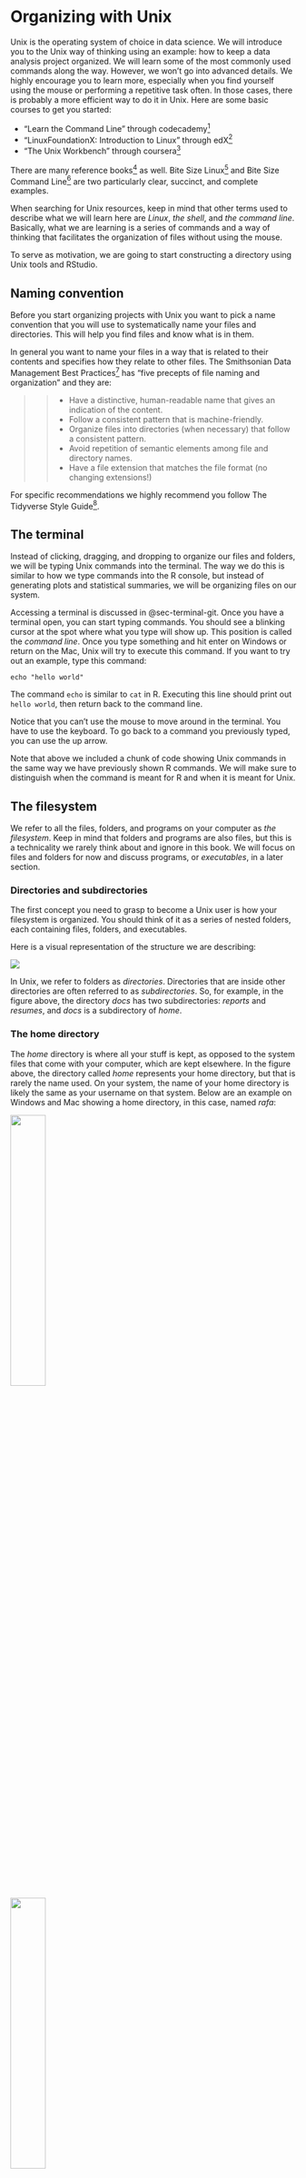 # Organizing with Unix {#sec-unix}

Unix is the operating system of choice in data science. We will introduce you to the Unix way of thinking using an example: how to keep a data analysis project organized. We will learn some of the most commonly used commands along the way. However, we won't go into advanced details. We highly encourage you to learn more, especially when you find yourself using the mouse or performing a repetitive task often. In those cases, there is probably a more efficient way to do it in Unix. Here are some basic courses to get you started:

-   "Learn the Command Line" through codecademy^[<https://www.codecademy.com/learn/learn-the-command-line>]
-   "LinuxFoundationX: Introduction to Linux" through edX^[<https://www.edx.org/course/introduction-linux-linuxfoundationx-lfs101x-1>]
-   "The Unix Workbench" through coursera^[<https://www.coursera.org/learn/unix>]

There are many reference books[^unix-1] as well. Bite Size Linux[^unix-2] and Bite Size Command Line[^unix-3] are two particularly clear, succinct, and complete examples.

[^unix-1]: <https://www.quora.com/Which-are-the-best-Unix-Linux-reference-books>

[^unix-2]: <https://gumroad.com/l/bite-size-linux>

[^unix-3]: <https://jvns.ca/blog/2018/08/05/new-zine--bite-size-command-line/>

When searching for Unix resources, keep in mind that other terms used to describe what we will learn here are *Linux*, *the shell*, and *the command line*. Basically, what we are learning is a series of commands and a way of thinking that facilitates the organization of files without using the mouse.

To serve as motivation, we are going to start constructing a directory using Unix tools and RStudio.

## Naming convention

Before you start organizing projects with Unix you want to pick a name convention that you will use to systematically name your files and directories. This will help you find files and know what is in them.

In general you want to name your files in a way that is related to their contents and specifies how they relate to other files. The Smithsonian Data Management Best Practices[^unix-4] has "five precepts of file naming and organization" and they are:

[^unix-4]: <https://library.si.edu/sites/default/files/tutorial/pdf/filenamingorganizing20180227.pdf>

> > -   Have a distinctive, human-readable name that gives an indication of the content.
> > -   Follow a consistent pattern that is machine-friendly.
> > -   Organize files into directories (when necessary) that follow a consistent pattern.
> > -   Avoid repetition of semantic elements among file and directory names.
> > -   Have a file extension that matches the file format (no changing extensions!)

For specific recommendations we highly recommend you follow The Tidyverse Style Guide[^unix-5].

[^unix-5]: <https://style.tidyverse.org/>

## The terminal {#sec-the-terminal}

Instead of clicking, dragging, and dropping to organize our files and folders, we will be typing Unix commands into the terminal. The way we do this is similar to how we type commands into the R console, but instead of generating plots and statistical summaries, we will be organizing files on our system.

Accessing a terminal is discussed in @sec-terminal-git. Once you have a terminal open, you can start typing commands. You should see a blinking cursor at the spot where what you type will show up. This position is called the *command line*. Once you type something and hit enter on Windows or return on the Mac, Unix will try to execute this command. If you want to try out an example, type this command:

```         
echo "hello world"
```

The command `echo` is similar to `cat` in R. Executing this line should print out `hello world`, then return back to the command line.

Notice that you can't use the mouse to move around in the terminal. You have to use the keyboard. To go back to a command you previously typed, you can use the up arrow.

Note that above we included a chunk of code showing Unix commands in the same way we have previously shown R commands. We will make sure to distinguish when the command is meant for R and when it is meant for Unix.

## The filesystem {#sec-filesystem}

We refer to all the files, folders, and programs on your computer as *the filesystem*. Keep in mind that folders and programs are also files, but this is a technicality we rarely think about and ignore in this book. We will focus on files and folders for now and discuss programs, or *executables*, in a later section.

### Directories and subdirectories

The first concept you need to grasp to become a Unix user is how your filesystem is organized. You should think of it as a series of nested folders, each containing files, folders, and executables.

Here is a visual representation of the structure we are describing:

![](img/unix/filesystem.png)

In Unix, we refer to folders as *directories*. Directories that are inside other directories are often referred to as *subdirectories*. So, for example, in the figure above, the directory *docs* has two subdirectories: *reports* and *resumes*, and *docs* is a subdirectory of *home*.

### The home directory

The *home* directory is where all your stuff is kept, as opposed to the system files that come with your computer, which are kept elsewhere. In the figure above, the directory called *home* represents your home directory, but that is rarely the name used. On your system, the name of your home directory is likely the same as your username on that system. Below are an example on Windows and Mac showing a home directory, in this case, named *rafa*:

::: {layout-ncol="2"}
![](img/windows-screenshots/VirtualBox_Windows-7-Enterprise_23_03_2018_14_53_13.png){width="35%"}

![](img/mac-screenshots/Screen-Shot-2018-04-13-at-4.34.01-PM.png){width="35%"}
:::

Now, look back at the figure showing a filesystem. Suppose you are using a point-and-click system and you want to remove the file *cv.tex*. Imagine that on your screen you can see the *home* directory. To erase this file, you would double click on the *home* directory, then *docs*, then *resumes*, and then drag *cv.tex* to the trash. Here you are experiencing the hierarchical nature of the system: *cv.tex* is a file inside the *resumes* directory, which is a subdirectory inside the *docs* directory, which is a subdirectory of the *home* directory.

Now suppose you can't see your home directory on your screen. You would somehow need to make it appear on your screen. One way to do this is to navigate from what is called the *root* directory all the way to your home directory. Any filesystem will have what is called a *root* directory, which is the directory that contains all directories. The *home* directory shown in the figure above will usually be two or more levels from the root. On Windows, you will have a structure like this:

![](img/unix/windows-filesystem-from-root.png)

while on the Mac, it will be like this:

![](img/unix/mac-filesystem-from-root.png)

::: callout-warning
On Windows, the typical R installation will make your *Documents* directory your home directory in R. This will likely be different from your home directory in Git Bash. Generally, when we discuss home directories, we refer to the Unix home directory which for Windows, in this book, is the Git Bash Unix directory.
:::

### Working directory {#sec-working-directory}

The concept of a *current location* is part of the point-and-click experience: at any given moment we are *in a folder* and see the content of that folder. As you search for a file, as we did above, you are experiencing the concept of a current location: once you double click on a directory, you change locations and are now *in that folder*, as opposed to the folder you were in before.

In Unix, we don't have the same visual cues, but the concept of a *current location* is indispensable. We refer to this as the *working directory*. Each terminal window you have open has a working directory associated with it.

How do we know what is our working directory? To answer this, we learn our next Unix command: `pwd`, which stands for *print working directory*. This command returns the working directory.

Open a terminal and type:

```         
pwd
```

We do not show the result of running this command because it will be quite different on your system compared to others. If you open a terminal and type `pwd` as your first command, you should see something like `/Users/yourusername` on a Mac or something like `/c/Users/yourusername` on Windows. The character string returned by calling `pwd` represents your working directory. When we first open a terminal, it will start in our home directory so in this case the working directory is the home directory.

Notice that the forward slashes `/` in the strings above separate directories. So, for example, the location `/c/Users/rafa` implies that our working directory is called `rafa` and it is a subdirectory of `Users`, which is a subdirectory of `c`, which is a subdirectory of the root directory. The root directory is therefore represented by just a forward slash: `/`.

### Paths {#sec-paths}

We refer to the string returned by `pwd` as the *full path* of the working directory. The name comes from the fact that this string spells out the *path* you need to follow to get to the directory in question from the root directory. Every directory has a full path. Later, we will about *relative paths*, which tell us how to get to a directory from the working directory.

In Unix, we use the shorthand `~` as a nickname for your home directory. So, for example, if `docs` is a directory in your home directory, the full path for *docs* can be written like this `~/docs`.

Most terminals will show the path to your working directory right on the command line. If you are using default settings and open a terminal on the Mac, you will see that right at the command line you have something like `computername:~ username` with `~` representing your working directory, which in this example is the home directory `~`. The same is true for the Git Bash terminal where you will see something like `username@computername MINGW64 ~`, with the working directory at the end. When we change directories, we will see this change on both Macs and Windows.

## Unix commands

We will now learn a series of Unix commands that will permit us to prepare a directory for a data science project. We also provide examples of commands that, if you type into your terminal, will return an error. This is because we are assuming the filesystem in the earlier diagram. Your filesystem is different. In the next section, we will provide examples that you can type in.

### `ls`: Listing directory content

In a point-and-click system, we know what is in a directory because we see it. In the terminal, we do not see the icons. Instead, we use the command `ls` to list the directory content.

To see the content of your home directory, open a terminal and type:

```         
ls
```

We will see more examples soon.

### `mkdir` and `rmdir`: make and remove a directory

When we are preparing for a data science project, we will need to create directories. In Unix, we can do this with the command `mkdir`, which stands for *make directory*.

Because you will soon be working on several projects, we highly recommend creating a directory called *projects* in your home directory.

You can try this particular example on your system. Open a terminal and type:

```         
mkdir projects
```

If you do this correctly, nothing will happen: no news is good news. If the directory already exists, you will get an error message and the existing directory will remain untouched.

To confirm that you created the directory, you can list the contents of the current working directory:

```         
ls
```

You should see the directory we just created listed. Perhaps you can also see many other directories that were already on your computer.

For illustrative purposes, let's make a few more directories. You can list more than one directory name like this:

```         
mkdir docs teaching
```

You can check to see if the three directories were created:

```         
ls
```

If you made a mistake and need to remove the directory, you can use the command `rmdir` to remove it.

```         
mkdir junk
rmdir junk
```

This will remove the directory as long as it is empty. If it is not empty, you will get an error message and the directory will remain untouched. To remove directories that are not empty, we will learn about the command `rm` later.

### `cd`: navigating the filesystem by changing directories

Next we want to create directories inside directories that we have already created. We also want to avoid pointing and clicking our way through the filesystem. We explain how to do this in Unix, using the command line.

Suppose we open a terminal and our working directory is our home directory. We want to change our working directory to `projects`. We do this using the `cd` command, which stands for *change directory*:

```         
cd projects
```

To check that the working directory changed, we can use a command we previously learned to see our location:

```         
pwd
```

Our working directory should now be `~/projects`. Note that on your computer the home directory `~` will be spelled out to something like `/c/Users/yourusername`.

::: callout-tip
In Unix you can auto-complete by hitting tab. This means that we can type `cd d` then hit tab. Unix will either auto-complete if `docs` is the only directory/file starting with `d` or show you the options. Try it out! Using Unix without auto-complete can make it unbearable.
:::

When using `cd`, we can either type a full path, which will start with `/` or `~`, or a *relative path*. In the example above, in which we typed `cd projects`, we used a relative path. If the path you type does not start with `/` or `~`, Unix will assume you are typing a relative path, meaning that it will look for the directory in your current working directory. So something like this will give you an error:

```         
cd Users
```

because there is no `Users` directory in your working directory.

Now suppose we want to move back to the directory in which `projects` is a subdirectory, referred to as the *parent directory*. We could use the full path of the parent directory, but Unix provides a shortcut for this: the parent directory of the working directory is represented with two dots: `..` so to move back we simply type:

```         
cd ..
```

You should now be back in your home directory which you can confirm using `pwd`.

Because we can use full paths with `cd`, the following command:

```         
cd ~
```

will always take us back to the home directory, no matter where we are in the filesystem.

The working directory also has a nickname, which is a single `.` so if you type

```         
cd .
```

you will not move. Although this particular use of `.` is not useful, this nickname does come in handy sometimes. The reasons are not relevant for this section, but you should still be aware of this fact.

In summary, we have learned that when using `cd` we either stay put, move to a new directory using the desired directory name, or move back to the parent directory using `..`.

When typing directory names, we can concatenate directories with the forward-slashes. So if we want a command that takes us to the `projects` directory no matter where we are in the filesystem, we can type:

```         
cd ~/projects
```

which is equivalent to writing the entire path out. For example, in Windows we would write something like

```         
cd /c/Users/yourusername/projects
```

The last two commands are equivalent and in both cases we are typing the full path.

We can also concatenate directory names for relative paths. For instance, if we want to move back to the parent directory of the parent directory of the working directory, we can type:

```         
cd ../..
```

Here are a couple of final tips related to the `cd` command. First, you can go back to whatever directory you just left by typing:

```         
cd -
```

This can be useful if you type a very long path and then realize you want to go back to where you were, and that too has a very long path.

Second, if you just type:

```         
cd
```

you will be returned to your home directory.

## Examples

Let's explore some examples of using `cd`. To help visualize, we will show the graphical representation of our filesystem vertically:

![](img/unix/filesystem-vertical.png){width="50%" fig-align="center"}

Suppose our working directory is `~/projects` and we want to move to `figs` in `project-1`.

Here it is convenient to use relative paths:

```         
cd project-1/figs
```

Now suppose our working directory is `~/projects` and we want to move to `reports` in `docs`, how can we do this?

One way is to use relative paths:

```         
cd ../docs/reports
```

Another is to use the full path:

```         
cd ~/docs/reports
```

If you are trying this out on your system, remember to use auto-complete.

Let's examine one more example. Suppose we are in `~/projects/project-1/figs` and want to change to `~/projects/project-2`. Again, there are two ways.

With relative paths:

```         
cd ../../project-2
```

and with full paths:

```         
cd ~/projects/project-2
```

## More Unix commands

### `mv`: moving files

In a point-and-click system, we move files from one directory to another by dragging and dropping. In Unix, we use the `mv` command.

::: callout-warning
`mv` will not ask "are you sure?" if your move results in overwriting a file.
:::

Now that you know how to use full and relative paths, using `mv` is relatively straightforward. The general form is:

```         
mv path-to-file path-to-destination-directory
```

For example, if we want to move the file `cv.tex` from `resumes` to `reports`, you could use the full paths like this:

```         
mv ~/docs/resumes/cv.tex ~/docs/reports/
```

You can also use relative paths. You could do this:

```         
cd ~/docs/resumes
mv cv.tex ../reports/
```

or this:

```         
cd ~/docs/reports/
mv ../resumes/cv.tex ./
```

Notice that in the last one we used the working directory shortcut `.` to give a relative path as the destination directory.

We can also use `mv` to change the name of a file. To do this, instead of the second argument being the destination directory, it also includes a filename. So, for example, to change the name from `cv.tex` to `resume.tex`, we simply type:

```         
cd ~/docs/resumes
mv cv.tex resume.tex
```

We can also combine the move and a rename. For example:

```         
cd ~/docs/resumes
mv cv.tex ../reports/resume.tex
```

And we can move entire directories. To move the `resumes` directory into `reports`, we do as follows:

```         
mv ~/docs/resumes ~/docs/reports/
```

It is important to add the last `/` to make it clear you do not want to rename the `resumes` directory to `reports`, but rather move it into the `reports` directory.

### `cp`: copying files

The command `cp` behaves similar to `mv` except instead of moving, we copy the file, meaning that the original file stays untouched.

So in all the `mv` examples above, you can switch `mv` to `cp` and they will copy instead of move with one exception: we can't copy entire directories without learning about arguments, which we do later.

### `rm`: removing files

In point-and-click systems, we remove files by dragging and dropping them into the trash or using a special click on the mouse. In Unix, we use the `rm` command.

::: callout-warning
Unlike throwing files into the trash, `rm` is permanent. Be careful!
:::

The general way it works is as follows:

```         
rm filename
```

You can actually list files as well like this:

```         
rm filename-1 filename-2 filename-3
```

You can use full or relative paths. To remove non-empty directories, you will have to learn about arguments, which we do later.

### `less`: looking at a file

Often you want to quickly look at the content of a file. If this file is a text file, the quickest way to do is by using the command `less`. To look a the file `cv.tex`, you do this:

```         
cd ~/docs/resumes
less cv.tex 
```

To exit the viewer, you type `q`. If the files are long, you can use the arrow keys to move up and down. There are many other keyboard commands you can use within `less` to, for example, search or jump pages.

If you are wondering why the command is called `less`, it is because the original was called `more`, as in "show me more of this file". The second version was called `less` because of the saying "less is more".

## Preparing for a data analysis project {#sec-prep-project}

We are now ready to prepare a directory for a project. We will use the US murders project[^unix-7] as an example.

[^unix-7]: <https://github.com/rairizarry/murders>

You should start by creating a directory where you will keep all your projects. We recommend a directory called *projects* in your home directory. To do this you would type:

```         
cd ~
mkdir projects
```

Our project relates to gun violence murders so we will call the directory for our project `murders`. It will be a subdirectory in our projects directories. In the `murders` directory, we will create two subdirectories to hold the raw data and intermediate data. We will call these `data` and `rda`, respectively.

Open a terminal and make sure you are in the home directory:

```         
cd ~
```

Now run the following commands to create the directory structure we want. At the end, we use `ls` and `pwd` to confirm we have generated the correct directories in the correct working directory:

```         
cd projects
mkdir murders
cd murders
mkdir data rdas 
ls
pwd
```

Note that the full path of our `murders` dataset is `~/projects/murders`.

So if we open a new terminal and want to navigate into that directory we type:

```         
cd projects/murders
```

In @sec-organizing we will describe how we can use RStudio to organize a data analysis project, once these directories have been created.

## Advanced Unix

Most Unix implementations include a large number of powerful tools and utilities. We have just learned the very basics here. We recommend that you use Unix as your main file management tool. It will take time to become comfortable with it, but as you struggle, you will find yourself learning just by looking up solutions on the internet. In this section, we superficially cover slightly more advanced topics. The main purpose of the section is to make you aware of what is available rather than explain everything in detail.

### Arguments

Most Unix commands can be run with arguments. Arguments are typically defined by using a dash `-` or two dashes `--` (depending on the command) followed by a letter or a word. An example of an argument is the `-r` behind `rm`. The `r` stands for recursive, and the result is that files and directories are removed recursively, which means that if you type:

```         
rm -r directory-name
```

all files, subdirectories, files in subdirectories, subdirectories in subdirectories, and so on, will be removed. This is equivalent to throwing a folder in the trash, except you can't recover it. Once you remove it, it is deleted for good. Often, when you are removing directories, you will encounter files that are protected. In such cases, you can use the argument `-f` which stands for `force`.

You can also combine arguments. For instance, to remove a directory regardless of protected files, you type:

```         
rm -rf directory-name
```

Remember that once you remove there is no going back, so use this command very carefully.

A command that is often called with argument is `ls`. Here are some examples:

```         
ls -a 
```

The `a` stands for all. This argument makes `ls` show you all files in the directory, including hidden files. In Unix, all files starting with a `.` are hidden. Many applications create hidden directories to store important information without getting in the way of your work. An example is `git` (which we cover in depth in @sec-git). Once you initialize a directory as a git directory with `git init`, a hidden directory called `.git` is created. Another hidden file is the `.gitignore` file.

Another example of using an argument is:

```         
ls -l 
```

The `l` stands for long and the result is that more information about the files is shown.

It is often useful to see files in chronological order. For that we use:

```         
ls -t 
```

and to reverse the order of how files are shown you can use:

```         
ls -r 
```

We can combine all these arguments to show more information for all files in reverse chronological order:

```         
ls -lart 
```

Each command has a different set of arguments. In the next section, we learn how to find out what they each do.

### Getting help

As you may have noticed, Unix uses an extreme version of abbreviations. This makes it very efficient, but hard to guess how to call commands. To make up for this weakness, Unix includes complete help files or *man pages* (man is short for manual). In most systems, you can type `man` followed by the command name to get help. So for `ls`, we would type:

```         
man ls
```

This command is not available in some of the compact implementations of Unix, such as Git Bash. An alternative way to get help that works on Git Bash is to type the command followed by `--help`. So for `ls`, it would be as follows:

```         
ls --help
```

### Pipes

The help pages are typically long and if you type the commands above to see the help, it scrolls all the way to the end. It would be useful if we could save the help to a file and then use `less` to see it. The `pipe`, written like this `|`, does something similar. It *pipes* the results of a command to the command after the `pipe`. This is similar to the pipe `|>` that we use in R. To get more help we thus can type:

```         
man ls | less
```

or in Git Bash:

```         
ls --help | less 
```

This is also useful when listing files with many files. We can type:

```         
ls -lart | less 
```

### Wild cards

Some of the most powerful aspects of Unix are the *wild cards*. Suppose we want to remove all the temporary html files produced while trouble shooting for a project. Imagine there are dozens of files. It would be quite painful to remove them one by one. In Unix, we can actually write an expression that means all the files that end in `.html`. To do this we type *wild card*: `*`. As discussed in the data wrangling part of this book, this character means any number of any combination of characters. Specifically, to list all html files, we would type:

```         
ls *.html
```

To remove all html files in a directory, we would type:

```r
rm *.html
```

The other useful wild card is the `?` symbol. This means any single character. So if all the files we want to erase have the form `file-001.html` with the numbers going from 1 to 999, we can type:

```         
rm file-???.html
```

This will only remove files with that format.

We can combine wild cards. For example, to remove all files with the form `file-001` up to `file-999` regardless of suffix, we can type:

```         
rm file-???.* 
```

::: callout-warning
Combining rm with the `*` wild card can be dangerous. There are combinations of these commands that will erase your entire filesystem without asking "are you sure?". So make sure you understand how it works before using this wild card with the `rm` command. We recommend always checking what files will match the wild card first by using the `ls` command.
:::

### Environment variables

Unix has settings that affect your command line *environment*. These are called environment variables. The home directory is one of them. We can actually change some of these. In Unix, variables are distinguished from other entities by adding a `$` in front. The home directory is stored in `$HOME`.

Earlier we saw that `echo` is the Unix command for print. So we can see our home directory by typing:

```         
echo $HOME 
```

You can see them all by typing:

```         
env
```

You can change some of these environment variables. But their names vary across different *shells*. We describe shells in the next section.

### Shells

Much of what we use in this chapter is part of what is called the *Unix shell*. There are actually different shells, but the differences are almost unnoticeable. They are also important, although we do not cover those here. You can see what shell you are using by typing:

```         
echo $SHELL
```

The most common one is `bash`.

Once you know the shell, you can change environmental variables. In Bash Shell, we do it using `export variable value`. To change the path, described in more detail soon, you would type:

```         
export PATH = /usr/bin/
```

::: callout-warning
Don't actually run this command though!
:::

There is a program that is run before each terminal starts where you can edit variables so they change whenever you call the terminal. This changes in different implementations, but if using bash, you can create a file called `.bashrc`, `.bash_profile`,`.bash_login`, or `.profile`. You might already have one.

### Executables

In Unix, all programs are files. They are called executables. So `ls`, `mv` and `git` are all files. But where are these program files? You can find out using the command `which`:

```bash
which git
```

That directory is probably full of program files. The directory `/usr/bin` usually holds many program files. If you type:

```         
ls /usr/bin
```

in your terminal, you will see several executable files.

There are other directories that usually hold program files. The Application directory in the Mac or Program Files directory in Windows are examples.

When you type `ls`, Unix knows to run a program which is an executable that is stored in some other directory. So how does Unix know where to find it? This information is included in the environmental variable `$PATH`. If you type:

```         
echo $PATH
```

you will see a list of directories separated by `:`. The directory `/usr/bin` is probably one of the first ones on the list.

Unix looks for program files in those directories in that order. Although we don't teach it here, you can actually create executables yourself. However, if you put it in your working directory and this directory is not on the path, you can't run it just by typing the command. You get around this by typing the full path. So if your command is called my-ls, you can type:

```         
./my-ls
```

Once you have mastered the basics of Unix, you should consider learning to write your own executables as they can help alleviate repetitive work.

### Permissions and file types

If you type:

```         
ls -l
```

At the beginning, you will see a series of symbols like this `-rw-r--r--`. This string indicates the type of file: regular file `-`, directory `d`, or executable `x`. This string also indicates the permission of the file: is it readable? writable? executable? Can other users on the system read the file? Can other users on the system edit the file? Can other users execute if the file is executable? This is more advanced than what we cover here, but you can learn much more in a Unix reference book.

### Commands you should learn

There are many commands that we do not teach in this book, but we want to make you aware of them and what they do. They are:

-   open/start - On the Mac, `open filename` tries to figure out the right application of the filename and open it with that application. This is a very useful command. On Git Bash, you can try `start filename`. Try opening an `R` or `Rmd` file with `open` or `start`: it should open them with RStudio.

-   nano - Opens a bare-bones text editor.

-   tar - Archives files and subdirectories of a directory into one file.

-   ssh - Connects to another computer.

-   find - Finds files by filename on your system.

-   grep - Searches for patterns in a file.

-   awk/sed - These are two very powerful commands that permit you to find specific strings in files and change them.

-   ln - Creates a symbolic link. We do not recommend its use, but you should be familiar with it.

### File manipulation in R

We can also perform file management from within R. The key functions to learn about can be seen by looking at the help file for `?files`^[<https://rdrr.io/r/base/files.html>]. Another useful function is `unlink`.

Although not generally recommended, you can run Unix commands in R using `system`.

```r
knitr::opts_chunk$set(out.width = NULL, out.extra = NULL)
```
